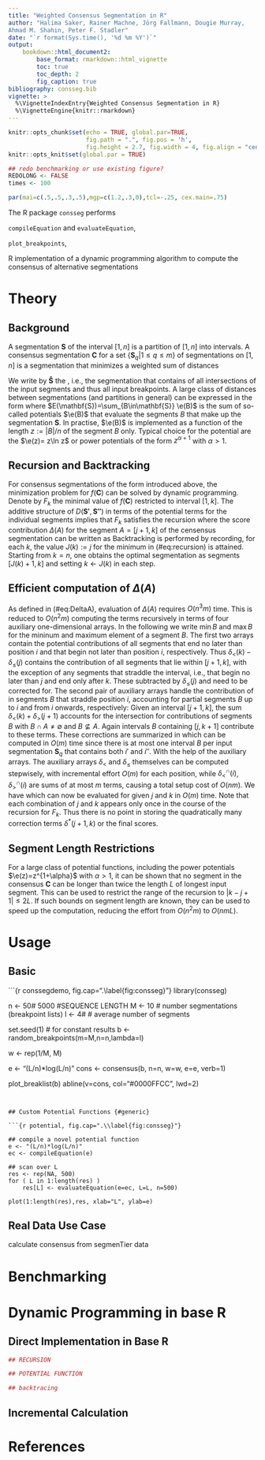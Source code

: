 ```yaml
---
title: "Weighted Consensus Segmentation in R"
author: "Halima Saker, Rainer Machne, Jörg Fallmann, Dougie Murray,
Ahmad M. Shahin, Peter F. Stadler"
date: "`r format(Sys.time(), '%d %m %Y')`"
output:
    bookdown::html_document2:
        base_format: rmarkdown::html_vignette
        toc: true
        toc_depth: 2
        fig_caption: true
bibliography: consseg.bib
vignette: >
  %\VignetteIndexEntry{Weighted Consensus Segmentation in R}
  %\VignetteEngine{knitr::rmarkdown}
---
```


```r
knitr::opts_chunk$set(echo = TRUE, global.par=TRUE,
                      fig.path = ".", fig.pos = 'h',
                      fig.height = 2.7, fig.width = 4, fig.align = "center")
knitr::opts_knit$set(global.par = TRUE)

## redo benchmarking or use existing figure?
REDOLONG <- FALSE
times <- 100
```

```r
par(mai=c(.5,.5,.3,.5),mgp=c(1.2,.3,0),tcl=-.25, cex.main=.75)
```

The R package `consseg` performs

`compileEquation` and `evaluateEquation`,

`plot_breakpoints`, 

R implementation of a dynamic programming algorithm to compute
the consensus of alternative segmentations

# Theory {#theory}
\def\coloneqq{:=}


## Background

A segmentation $\mathbf{S}$ of the interval $[1,n]$ is a partition of
$[1,n]$ into intervals. A consensus segmentation $\mathbf{C}$ for a set
$\{\mathbf{S}_q| 1\le q\le m\}$ of segmentations on $[1,n]$ is a
segmentation that minimizes a weighted sum of distances 
\begin{equation}
f(\mathbf{C}) \coloneqq \sum_{q=1}^m w_q D(\mathbf{C},\mathbf{S}_q)
\end{equation}

We write by $\mathbf{\hat S}$ the \emph{union segmentation}, i.e., the
segmentation that contains of all intersections of the input segments and
thus all input breakpoints. A large class of distances between
segmentations (and partitions in general) can be expressed in the form 
\begin{equation}
  D(\mathbf{S'},\mathbf{S''}) =
  E(\mathbf{S'})+E(\mathbf{S''})-2E(\mathbf{S'}\wedge\mathbf{S''})
\end{equation}
where $E(\mathbf{S})=\sum_{B\in\mathbf{S}} \e(B)$ is the sum of so-called
potentials $\e(B)$ that evaluate the segments $B$ that make up the
segmentation $\mathbf{S}$. In practise, $\e(B)$ is implemented as a function
of the length $z\coloneqq|B|/n$ of the segment $B$ only. Typical choice for the
potential are the \emph{negentropy} $\e(z)= z\ln z$ or power potentials
of the form $z^{\alpha+1}$ with $\alpha>1$. 

## Recursion and Backtracking

For consensus segmentations of the form introduced above, the minimization
problem for $f(\mathbf{C})$ can be solved by dynamic programming. Denote by
$F_k$ the minimal value of $f(\mathbf{C})$ restricted to interval $[1,k]$.
The additive structure of $D(\mathbf{S'},\mathbf{S''})$ in terms of the
potential terms for the individual segments implies that $F_k$ satisfies 
the recursion 
\begin{equation}
  F_k = \min_{j<k} F_j + \left(\Delta([j+1,k]) + F_j \right)
  (\#eq:recursion)
\end{equation}
where the score contribution $\Delta(A)$ for the segment $A=[j+1,k]$ of the
censensus segmentation can be written as 
\begin{equation}
\Delta(A) =
  \e(A) - 2\sum_{q=1}^m w_q \sum_{\substack{B\in \mathbf{S}_q\\
                                 B\cap A\ne\emptyset}}   \e(A\cap B) 
(\#eq:DeltaA)
\end{equation}
Backtracking is performed by recording, for each $k$, the value
$J(k)\coloneqq j$ for the minimum in (\#eq:recursion) is attained.
Starting from $k=n$, one obtains the optimal segmentation as segments
$[J(k)+1,k]$ and setting $k\leftarrow J(k)$ in each step.

## Efficient computation of $\Delta(A)$ 

As defined in (\#eq:DeltaA), evaluation of $\Delta(A)$ requires $O(n^3 m)$
time. This is reduced to $O(n^2m)$ computing the terms recursively in terms
of four auxiliary one-dimensional arrays. In the following we write
$\min B$ and $\max B$ for the mininum and maximum element of a segment $B$.
The first two arrays contain the potential contributions of all segments
that end no later than position $i$ and that begin not later than position
$i$, respectively.
\begin{equation} 
  \delta_{<}(i) \coloneqq \sum_{q=1}^m
  w_q \sum_{\substack{B\in \mathbf{S}_q \\ \max B \le i}} \e(B)
  \qquad\text{and}\qquad
  \delta_{\le}(i) \coloneqq \sum_{q=1}^m
  w_q \sum_{\substack{B\in \mathbf{S}_q \\ \min B\le i}} \e(B)
\end{equation}
Thus $\delta_{<}(k)-\delta_{\le}(j)$ contains the contribution of all
segments that lie within $[j+1,k]$, with the exception of any segments that
straddle the interval, i.e., that begin no later than $j$ and end only
after $k$. These subtracted by $\delta_{\le}(j)$ and need to be corrected
for. The second pair of auxiliary arrays handle the contribution of in
segments $B$ that straddle position $i$, accounting for partial segments
$B$ up to $i$ and from $i$ onwards, respectively:
\begin{equation} 
  \delta^{\cap}_{<}(i) \coloneqq \sum_{q=1}^m w_q 
  \sum_{\substack{B\in \mathbf{S}_q \\ i\in B, i\ne\max B}}
  \e(B\cap[1,i])
  \qquad\text{and}\qquad
  \delta^{\cap}_{>}(i) \coloneqq \sum_{q=1}^m w_q 
  \sum_{\substack{B\in \mathbf{S}_q \\ i\in B, i\ne\min B}}
  \e(B\cap[i,n])
\end{equation}
Given an interval $[j+1,k]$, the sum $\delta_{<}(k)+\delta_{>}(j+1)$
accounts for the intersection for contributions of segments $B$ with
$B\cap A\ne\emptyset$ and $B\not\subseteq A$. Again intervals $B$
containing $[j,k+1]$ contribute to these terms. These corrections are
summarized in
\begin{equation}
  \delta^*(i',i'') \coloneqq \sum_{q=1}^m w_q
  \sum_{\substack{B\in \mathbf{S}_q \\ i',i''\in B \\
      \min B< i'\le i''<\max B}}
      \big( \e(B) + \e([i',i'']) - \e(B\cap[1,i'']) - \e(B\cap[i',n])\big)\,,
\end{equation}
which can be computed in $O(m)$ time since there is at most one interval
$B$ per input segmentation $\mathbf{S}_q$ that contains both $i'$ and
$i''$. With the help of the auxiliary arrays. The auxiliary arrays
$\delta_{<}$ and $\delta_{\le}$ themselves can be computed stepwisely,
with incremental effort $O(m)$ for each position, while 
$\delta^{\cap}_{<}(i)$, $\delta^{\cap}_{>}(i)$ are sums of at most
$m$ terms, causing a total setup cost of $O(n m)$. We have 
\begin{equation}
  \Delta([j+1,k]) = \e([j+1,k])
  -2 \big(
    \delta_{<}(k) - \delta_{\le}(j) +
    \delta^{\cap}_{<}(k)+ \delta^{\cap}_{>}(j+1) + \delta^*(j+1,k)
  \big)
(\#eq:Delta)
\end{equation}
which can now be evaluated for given $j$ and $k$ in $O(m)$ time. Note that
each combination of $j$ and $k$ appears only once in the course of the
recursion for $F_k$. Thus there is no point in storing the quadratically
many correction terms $\delta^*(j+1,k)$ or the final scores.

## Segment Length Restrictions

For a large class of potential functions, including the power potentials
$\e(z)=z^{1+\alpha}$ with $\alpha>1$, it can be shown that no segment in
the consensus $\mathbf{C}$ can be longer than twice the length $L$ of
longest input segment. This can be used to restrict the range of the
recursion to $|k-j+1|\le 2L$. If such \emph{a priori} bounds on segment
length are known, they can be used to speed up the computation, reducing
the effort from $O(n^2 m)$ to $O(n m L)$. 

# Usage

## Basic


```{r conssegdemo, fig.cap=".\\label{fig:consseg}"}
library(consseg)

n <- 50# 5000 #SEQUENCE LENGTH
M <- 10 # number segmentations (breakpoint lists)
l <- 4# # average number of segments

set.seed(1) # for constant results
b <- random_breakpoints(m=M,n=n,lambda=l)

w <- rep(1/M, M)

e <- "(L/n)*log(L/n)"
cons <- consensus(b, n=n, w=w, e=e, verb=1)

plot_breaklist(b)
abline(v=cons, col="#0000FFCC", lwd=2)

```


## Custom Potential Functions {#generic}

```{r potential, fig.cap=".\\label{fig:consseg}"}

## compile a novel potential function
e <- "(L/n)*log(L/n)"
ec <- compileEquation(e)

## scan over L
res <- rep(NA, 500)
for ( L in 1:length(res) )
    res[L] <- evaluateEquation(e=ec, L=L, n=500)

plot(1:length(res),res, xlab="L", ylab=e)
```

## Real Data Use Case

calculate consensus from segmenTier data

# Benchmarking


# Dynamic Programming in base R {#appi}

## Direct Implementation in Base R

```r
## RECURSION

## POTENTIAL FUNCTION

## backtracing
```

## Incremental Calculation




# References
